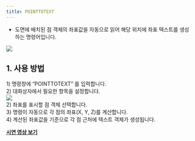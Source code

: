 ```yaml
---
title: POINTTOTEXT
---
```



[image1]: ../../../../../assets/images/commands/pointtotext/image1.png
[image2]: ../../../../../assets/images/commands/pointtotext/image2.png

* 도면에 배치된 점 객체의 좌표값을 자동으로 읽어 해당 위치에 좌표 텍스트를 생성하는 명령어입니다.

![][image1]

## **1\. 사용 방법**

1\) 명령창에 “POINTTOTEXT” 를 입력합니다.  
2\) 대화상자에서 필요한 항목을 설정합니다.  
![][image2]  
2\) 좌표를 표시할 점 객체 선택합니다.  
3\) 명령이 자동으로 각 점의 좌표(X, Y, Z)를 계산합니다.  
4\) 계산된 좌표값을 기준으로 각 점 근처에 텍스트 객체가 생성됩니다.

[**<Icon name="youtube" class="emoji"/> 시연 영상 보기**]()
